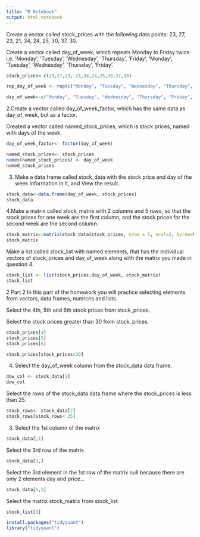 ```yaml
---
title: "R Notebook"
output: html_notebook
---
```


Create a vector called stock_prices with the following data points: 23, 27, 23, 21, 34, 24, 25, 30, 37, 30.

Create a vector called day_of_week, which repeats Monday to Friday twice. i.e. ‘Monday’, ‘Tuesday’, ‘Wednesday’, ‘Thursday’, ‘Friday’, ‘Monday’, ‘Tuesday’, ‘Wednesday’, ‘Thursday’, ‘Friday’.

```r
stock_prices<-c(23,27,23, 21,34,24,25,30,37,30)
```

```r
rep_day_of_week <- rep(c("Monday", "Tuesday", "Wednesday", "Thursday", "Friday"), 2)
```

```r
day_of_week<-c("Monday", "Tuesday", "Wednesday", "Thursday", "Friday", "Monday", "Tuesday", "Wednesday", "Thursday", "Friday")
```


2.Create a vector called day_of_week_factor, which has the same data as day_of_week, but as a factor.

Created a vector called named_stock_prices, which is stock prices, named with days of the week.

```r
day_of_week_factor<- factor(day_of_week)
```

```r
named_stock_prices<- stock_prices
names(named_stock_prices) <- day_of_week
named_stock_prices
```


3. Make a data frame called stock_data with the stock price and day of the week information in it, and View the result.

```r
stock_data<-data.frame(day_of_week, stock_prices)
stock_data
```

4.Make a matrix called stock_matrix with 2 columns and 5 rows, so that the stock prices for one week are the first column, and the stock prices for the second week are the second column.

```r
stock_matrix<-matrix(stock_data$stock_prices, nrow = 5, ncol=2, byrow=FALSE)
stock_matrix
```

Make a list called stock_list with named elements, that has the individual vectors of stock_prices and day_of_week along with the matrix you made in question 4.
```r
stock_list <- list(stock_prices,day_of_week, stock_matrix)
stock_list

```


2 Part 2
In this part of the homework you will practice selecting elements from vectors, data frames, matrices and lists.

Select the 4th, 5th and 6th stock prices from stock_prices.

Select the stock prices greater than 30 from stock_prices.

```r
stock_prices[4]
stock_prices[5]
stock_prices[6]
```
```r
stock_prices[stock_prices>30]
```
4. Select the day_of_week column from the stock_data data frame.
```r
dow_col <- stock_data[1]
dow_col
```


Select the rows of the stock_data data frame where the stock_prices is less than 25.
```r
stock_rows<- stock_data[2]
stock_rows[stock_rows< 25]


```

3. Select the 1st column of the matrix

```r
stock_data[,1]
```


Select the 3rd row of the matrix
```r
stock_data[3,]
```


Select the 3rd element in the 1st row of the matrix
null because there are only 2 elements day and price...
```r
stock_data[1,3]
```

Select the matrix stock_matrix from stock_list.

```r
stock_list[3]
```

```r
install.packages("tidyquant")
library("tidyquant")
```